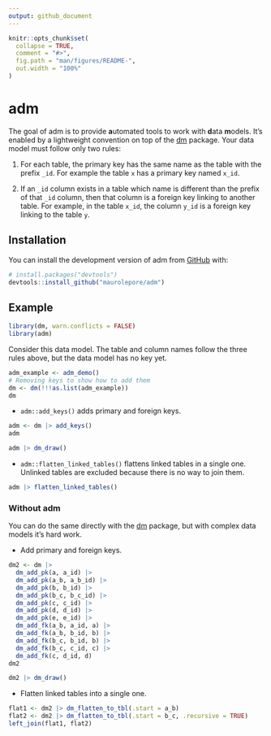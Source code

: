 ```yaml
---
output: github_document
---
```


<!-- README.md is generated from README.Rmd. Please edit that file -->

```r
knitr::opts_chunk$set(
  collapse = TRUE,
  comment = "#>",
  fig.path = "man/figures/README-",
  out.width = "100%"
)
```

# adm

<!-- badges: start -->
<!-- badges: end -->

The goal of adm is to provide **a**utomated tools to work with **d**ata
**m**odels. It's enabled by a lightweight convention on top of the
[dm](https://CRAN.R-project.org/package=dm) package. Your data model must
follow only two rules:

1. For each table, the primary key has the same name as the table with the
prefix `_id`. For example the table `x` has a primary key named `x_id`.

2. If an `_id` column exists in a table which name is different than the prefix
of that `_id` column, then that column is a foreign key linking to another
table. For example, in the table `x_id`, the column `y_id` is a foreign key
linking to the table `y`.

## Installation

You can install the development version of adm from [GitHub](https://github.com/) with:

``` r
# install.packages("devtools")
devtools::install_github("maurolepore/adm")
```

## Example

```r
library(dm, warn.conflicts = FALSE)
library(adm)
```

Consider this data model. The table and column names follow the three rules
above, but the data model has no key yet.

```r
adm_example <- adm_demo()
# Removing keys to show how to add them
dm <- dm(!!!as.list(adm_example))
dm
```

* `adm::add_keys()` adds primary and foreign keys.

```r
adm <- dm |> add_keys()
adm

adm |> dm_draw()
```

* `adm::flatten_linked_tables()` flattens linked tables in a single one.
Unlinked tables are excluded because there is no way to join them.

```r
adm |> flatten_linked_tables()
```

### Without adm

You can do the same directly with the [dm](https://dm.cynkra.com/) package, but
with complex data models it's hard work.

* Add primary and foreign keys.

```r
dm2 <- dm |>
  dm_add_pk(a, a_id) |>
  dm_add_pk(a_b, a_b_id) |>
  dm_add_pk(b, b_id) |>
  dm_add_pk(b_c, b_c_id) |>
  dm_add_pk(c, c_id) |>
  dm_add_pk(d, d_id) |>
  dm_add_pk(e, e_id) |>
  dm_add_fk(a_b, a_id, a) |>
  dm_add_fk(a_b, b_id, b) |>
  dm_add_fk(b_c, b_id, b) |>
  dm_add_fk(b_c, c_id, c) |>
  dm_add_fk(c, d_id, d)
dm2

dm2 |> dm_draw()
```

* Flatten linked tables into a single one.

```r
flat1 <- dm2 |> dm_flatten_to_tbl(.start = a_b)
flat2 <- dm2 |> dm_flatten_to_tbl(.start = b_c, .recursive = TRUE)
left_join(flat1, flat2)
```

